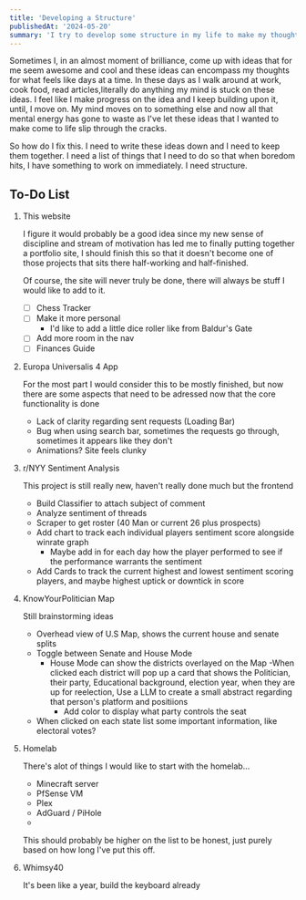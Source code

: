```yaml
---
title: 'Developing a Structure'
publishedAt: '2024-05-20'
summary: 'I try to develop some structure in my life to make my thoughts less scattered'
---
```

Sometimes I, in an almost moment of brilliance, come up with ideas that for me seem awesome and cool and these ideas can encompass my
thoughts for what feels like days at a time. In these days as I walk around at work, cook food, read articles,literally do anything my mind 
is stuck on these ideas. I feel like I make progress on the idea and I keep building upon it, until, I move on. My mind moves on to something else
and now all that mental energy has gone to waste as I've let these ideas that I wanted to make come to life slip through the cracks.

So how do I fix this. I need to write these ideas down and I need to keep them together. I need a list of things that I need to do
so that when boredom hits, I have something to work on immediately. I need structure.


## To-Do List

1. This website

    I figure it would probably be a good idea since my new sense of discipline and stream of motivation has led me to finally putting together
    a portfolio site, I should finish this so that it doesn't become one of those projects that sits there half-working and half-finished.

    Of course, the site will never truly be done, there will always be stuff I would like to add to it.
    - &#x2610; Chess Tracker
    - &#x2610; Make it more personal
        - I'd like to add a little dice roller like from Baldur's Gate 
    - &#x2610; Add more room in the nav 
    - &#x2610; Finances Guide
2. Europa Universalis 4 App

    For the most part I would consider this to be mostly finished, but now there are some
    aspects that need to be adressed now that the core functionality is done
    - Lack of clarity regarding sent requests (Loading Bar)
    - Bug when using search bar, sometimes the requests go through, sometimes it appears like they don't
    - Animations? Site feels clunky

3. r/NYY Sentiment Analysis

    This project is still really new, haven't really done much but the frontend
    - Build Classifier to attach subject of comment
    - Analyze sentiment of threads
    - Scraper to get roster (40 Man or current 26 plus prospects)
    - Add chart to track each individual players sentiment score alongside winrate graph
        - Maybe add in for each day how the player performed to see if the performance warrants the sentiment
    - Add Cards to track the current highest and lowest sentiment scoring players, and maybe highest uptick or downtick in score

4. KnowYourPolitician Map

    Still brainstorming ideas
    - Overhead view of U.S Map, shows the current house and senate splits
    - Toggle between Senate and House Mode
        - House Mode can show the districts overlayed on the Map
            -When clicked each district will pop up a card that shows the Politician, their party, Educational background, election year,
            when they are up for reelection, Use a LLM to create a small abstract regarding that person's platform and positiions
            - Add color to display what party controls the seat
    - When clicked on each state list some important information, like electoral votes?

5. Homelab

    There's alot of things I would like to start with the homelab...
    - Minecraft server
    - PfSense VM
    - Plex
    - AdGuard / PiHole
    -
    
    This should probably be higher on the list to be honest, just purely based on how long I've put this off.
    
6. Whimsy40

    It's been like a year, build the keyboard already

        
